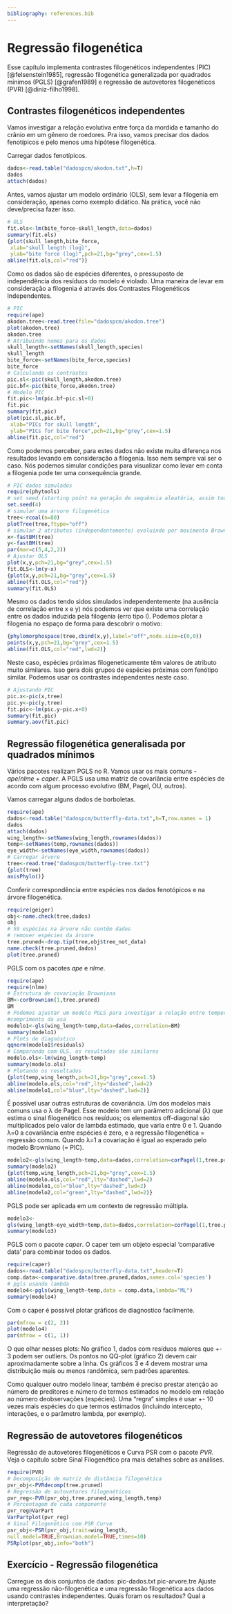 ```yaml
---
bibliography: references.bib
---
```


# Regressão filogenética

Esse capítulo implementa contrastes filogenéticos independentes (PIC) [@felsenstein1985], regressão filogenética generalizada por quadrados mínimos (PGLS) [@grafen1989] e regressão de autovetores filogenéticos (PVR) [@diniz-filho1998].

## Contrastes filogenéticos independentes
Vamos investigar a relação evolutiva entre força da mordida e tamanho do crânio em um gênero de roedores. Pra isso, vamos precisar dos dados fenotípicos e pelo menos uma hipótese filogenética.

Carregar dados fenotípicos.
```r
dados<-read.table("dadospcm/akodon.txt",h=T)
dados
attach(dados)
```

Antes, vamos ajustar um modelo ordinário (OLS), sem levar a filogenia em consideração, apenas como exemplo didático. Na prática, você não deve/precisa fazer isso.
```r
# OLS
fit.ols<-lm(bite_force~skull_length,data=dados)
summary(fit.ols)
{plot(skull_length,bite_force,
 xlab="skull length (log)",
 ylab="bite force (log)",pch=21,bg="grey",cex=1.5)
abline(fit.ols,col="red")}
```

Como os dados são de espécies diferentes, o pressuposto de independência dos resíduos do modelo é violado. Uma maneira de levar em consideração a filogenia é através dos Contrastes Filogenéticos Independentes.
```r
# PIC
require(ape)
akodon.tree<-read.tree(file="dadospcm/akodon.tree")
plot(akodon.tree)
akodon.tree
# Atribuindo nomes para os dados
skull_length<-setNames(skull_length,species)
skull_length
bite_force<-setNames(bite_force,species)
bite_force
# Calculando os contrastes
pic.sl<-pic(skull_length,akodon.tree)
pic.bf<-pic(bite_force,akodon.tree)
# Modelo PIC
fit.pic<-lm(pic.bf~pic.sl+0)
fit.pic
summary(fit.pic)
plot(pic.sl,pic.bf,
 xlab="PICs for skull length",
 ylab="PICs for bite force",pch=21,bg="grey",cex=1.5)
abline(fit.pic,col="red")
```

Como podemos perceber, para estes dados não existe muita diferença nos resultados levando em consideração a filogenia. Isso nem sempre vai ser o caso. Nós podemos simular condições para visualizar como levar em conta a filogenia pode ter uma consequência grande.
```r
# PIC dados simulados
require(phytools)
# set seed (starting point na geração de sequência aleatória, assim todos teremos os mesmos resultados)
set.seed(4)
# simular uma árvore filogenética
tree<-rcoal(n=80)
plotTree(tree,ftype="off")
# simular 2 atributos (independentemente) evoluindo por movimento Browniano na filogenia
x<-fastBM(tree)
y<-fastBM(tree)
par(mar=c(5,4,2,2))
# Ajustar OLS
plot(x,y,pch=21,bg="grey",cex=1.5)
fit.OLS<-lm(y~x)
{plot(x,y,pch=21,bg="grey",cex=1.5)
abline(fit.OLS,col="red")}
summary(fit.OLS)
```

Mesmo os dados tendo sidos simulados independentemente (na ausência de correlação entre x e y) nós podemos ver que existe uma correlação entre os dados induzida pela filogenia (erro tipo I).
Podemos plotar a filogenia no espaço de forma para descobrir o motivo:
```r
{phylomorphospace(tree,cbind(x,y),label="off",node.size=c(0,0))
points(x,y,pch=21,bg="grey",cex=1.5)
abline(fit.OLS,col="red",lwd=2)}
```
Neste caso, espécies próximas filogeneticamente têm valores de atributo muito similares. Isso gera dois grupos de espécies próximas com fenótipo similar. Podemos usar os contrastes independentes neste caso.
```r
# Ajustando PIC
pic.x<-pic(x,tree)
pic.y<-pic(y,tree)
fit.pic<-lm(pic.y~pic.x+0)
summary(fit.pic)
summary.aov(fit.pic)
```


## Regressão filogenética generalisada por quadrados mínimos
Vários pacotes realizam PGLS no R. Vamos usar os mais comuns - *ape*/*nlme* + *caper*. A PGLS usa uma matriz de covariância entre espécies de acordo com algum processo  evolutivo (BM, Pagel, OU, outros).

Vamos carregar alguns dados de borboletas.
```r
require(ape)
dados<-read.table("dadospcm/butterfly-data.txt",h=T,row.names = 1)
dados
attach(dados)
wing_length<-setNames(wing_length,rownames(dados))
temp<-setNames(temp,rownames(dados))
eye_width<-setNames(eye_width,rownames(dados))
# Carregar árvore
tree<-read.tree("dadospcm/butterfly-tree.txt")
{plot(tree)
axisPhylo()}
```

Conferir correspondência entre espécies nos dados fenotópicos e na árvore filogenética.
```r
require(geiger)
obj<-name.check(tree,dados)
obj
# 59 espécies na árvore não contêm dados
# remover espécies da árvore
tree.pruned<-drop.tip(tree,obj$tree_not_data)
name.check(tree.pruned,dados)
plot(tree.pruned)
```

PGLS com os pacotes *ape* e *nlme*.
```r
require(ape)
require(nlme)
# Estrutura de covariação Browniana
BM<-corBrownian(1,tree.pruned)
BM
# Podemos ajustar um modelo PGLS para investigar a relação entre temperatura e 
#comprimento da asa
modelo1<-gls(wing_length~temp,data=dados,correlation=BM)
summary(modelo1)
# Plots de diagnóstico
qqnorm(modelo1$residuals)
# Comparando com OLS, os resultados são similares
modelo.ols<-lm(wing_length~temp)
summary(modelo.ols)
# Plotando os resultados
{plot(temp,wing_length,pch=21,bg="grey",cex=1.5)
abline(modelo.ols,col="red",lty="dashed",lwd=2)
abline(modelo1,col="blue",lty="dashed",lwd=2)}
```

É possível usar outras estruturas de covariância. Um dos modelos mais comuns usa o λ de Pagel. Esse modelo tem um parâmetro adicional (λ) que estima o sinal filogenético  nos resíduos; os elementos off-diagonal são multiplicados pelo valor de lambda estimado, que varia entre 0 e 1. Quando λ=0 a covariância entre espécies é zero, e a  regressão filogenética = regressão comum. Quando λ=1 a covariação é igual ao esperado pelo modelo Browniano (= PIC).
```r
modelo2<-gls(wing_length~temp,data=dados,correlation=corPagel(1,tree.pruned))
summary(modelo2)
{plot(temp,wing_length,pch=21,bg="grey",cex=1.5)
abline(modelo.ols,col="red",lty="dashed",lwd=2)
abline(modelo1,col="blue",lty="dashed",lwd=2)
abline(modelo2,col="green",lty="dashed",lwd=2)}
```

PGLS pode ser aplicada em um contexto de regressão múltipla.
```r
modelo3<-
gls(wing_length~eye_width+temp,data=dados,correlation=corPagel(1,tree.pruned))
summary(modelo3)
```

PGLS com o pacote *caper*.
O caper tem um objeto especial 'comparative data' para combinar todos os dados.
```r
require(caper)
dados<-read.table("dadospcm/butterfly-data.txt",header=T)
comp.data<-comparative.data(tree.pruned,dados,names.col='species')
# pgls usando lambda
modelo4<-pgls(wing_length~temp,data = comp.data,lambda="ML")
summary(modelo4)
```

Com o caper é possível plotar gráficos de diagnostico facilmente.
```r
par(mfrow = c(2, 2))
plot(modelo4)
par(mfrow = c(1, 1))
```
O que olhar nesses plots:
No gráfico 1, dados com resíduos maiores que +- 3 podem ser outliers. Os pontos no QQ-plot (gráfico 2) devem cair aproximadamente sobre a linha. Os gráficos 3 e 4 devem mostrar uma distribuição mais ou menos randômica, sem  padrões aparentes.

Como qualquer outro modelo linear, também é preciso prestar atenção ao número de preditores e número de termos estimados no modelo em relação ao número deobservações (espécies). Uma "regra" simples é usar +- 10 vezes mais espécies do que termos estimados (incluindo intercepto, interações, e o parâmetro lambda, por exemplo).

## Regressão de autovetores filogenéticos
Regressão de autovetores filogenéticos e Curva PSR com o pacote *PVR*. Veja o capítulo sobre Sinal Filogenético pra mais detalhes sobre as análises.
```r
require(PVR)
# Decomposição de matriz de distância filogenética
pvr_obj<-PVRdecomp(tree.pruned)
# Regressão de autovetores filogenéticos
pvr_reg<-PVR(pvr_obj,tree.pruned,wing_length,temp)
# Porcentagem de cada componente
pvr_reg@VarPart
VarPartplot(pvr_reg)
# Sinal Filogenético com PSR Curve
psr_obj<-PSR(pvr_obj,trait=wing_length,
null.model=TRUE,Brownian.model=TRUE,times=10)
PSRplot(psr_obj,info="both")
```

## Exercício - Regressão filogenética
Carregue os dois conjuntos de dados:
pic-dados.txt
pic-arvore.tre
Ajuste uma regressão não-filogenética e uma regressão filogenética aos dados usando contrastes independentes. Quais foram os resultados? Qual a interpretação?



